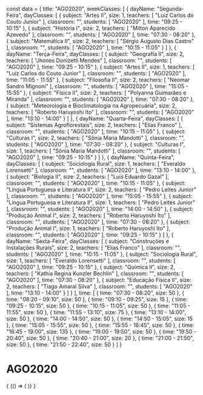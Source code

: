 const data = {
  title: "AGO2020",
  weekClasses: [
    {
      dayName: "Segunda-Feira",
      dayClasses: [
        {
          subject: "Artes II",
          size: 1,
          teachers: [
            "Luiz Carlos do Couto Junior"
          ],
          classroom: "",
          students: [
            "AGO2020"
          ],
          time: "09:25 - 10:15"
        },
        {
          subject: "História I",
          size: 2,
          teachers: [
            "Milton Aparecido Azevedo"
          ],
          classroom: "",
          students: [
            "AGO2020"
          ],
          time: "07:30 - 08:20"
        },
        {
          subject: "Matemática II",
          size: 2,
          teachers: [
            "Sérgio Augusto Dias Castro"
          ],
          classroom: "",
          students: [
            "AGO2020"
          ],
          time: "10:15 - 11:05"
        }
      ]
    },
    {
      dayName: "Terça-Feira",
      dayClasses: [
        {
          subject: "Geografia II",
          size: 2,
          teachers: [
            "Jhones Donizetti Mendes"
          ],
          classroom: "",
          students: [
            "AGO2020"
          ],
          time: "09:25 - 10:15"
        },
        {
          subject: "Artes II",
          size: 1,
          teachers: [
            "Luiz Carlos do Couto Junior"
          ],
          classroom: "",
          students: [
            "AGO2020"
          ],
          time: "11:05 - 11:55"
        },
        {
          subject: "Filosofia II",
          size: 2,
          teachers: [
            "Neomar Sandro Mignoni"
          ],
          classroom: "",
          students: [
            "AGO2020"
          ],
          time: "15:05 - 15:55"
        },
        {
          subject: "Física II",
          size: 2,
          teachers: [
            "Polyanna Guimarães e Miranda"
          ],
          classroom: "",
          students: [
            "AGO2020"
          ],
          time: "07:30 - 08:20"
        },
        {
          subject: "Meteorologia e Bioclimatologia na Agropecuária",
          size: 2,
          teachers: [
            "Roberto Haruyoshi Ito"
          ],
          classroom: "",
          students: [
            "AGO2020"
          ],
          time: "13:10 - 14:00"
        }
      ]
    },
    {
      dayName: "Quarta-Feira",
      dayClasses: [
        {
          subject: "Sistemas Agroflorestais",
          size: 2,
          teachers: [
            "Elias Franco"
          ],
          classroom: "",
          students: [
            "AGO2020"
          ],
          time: "10:15 - 11:05"
        },
        {
          subject: "Culturas I",
          size: 2,
          teachers: [
            "Sônia Maria Mandotti"
          ],
          classroom: "",
          students: [
            "AGO2020"
          ],
          time: "07:30 - 08:20"
        },
        {
          subject: "Culturas I",
          size: 1,
          teachers: [
            "Sônia Maria Mandotti"
          ],
          classroom: "",
          students: [
            "AGO2020"
          ],
          time: "09:25 - 10:15"
        }
      ]
    },
    {
      dayName: "Quinta-Feira",
      dayClasses: [
        {
          subject: "Sociologia Rural",
          size: 1,
          teachers: [
            "Everaldo Lorensetti"
          ],
          classroom: "",
          students: [
            "AGO2020"
          ],
          time: "13:10 - 14:00"
        },
        {
          subject: "Biologia II",
          size: 2,
          teachers: [
            "Luis Eduardo Gazal"
          ],
          classroom: "",
          students: [
            "AGO2020"
          ],
          time: "10:15 - 11:05"
        },
        {
          subject: "Língua Portuguesa e Literatura II",
          size: 2,
          teachers: [
            "Pedro Leites Junior"
          ],
          classroom: "",
          students: [
            "AGO2020"
          ],
          time: "15:05 - 15:55"
        },
        {
          subject: "Língua Portuguesa e Literatura II",
          size: 1,
          teachers: [
            "Pedro Leites Junior"
          ],
          classroom: "",
          students: [
            "AGO2020"
          ],
          time: "14:00 - 14:50"
        },
        {
          subject: "Produção Animal I",
          size: 2,
          teachers: [
            "Roberto Haruyoshi Ito"
          ],
          classroom: "",
          students: [
            "AGO2020"
          ],
          time: "07:30 - 08:20"
        },
        {
          subject: "Produção Animal I",
          size: 1,
          teachers: [
            "Roberto Haruyoshi Ito"
          ],
          classroom: "",
          students: [
            "AGO2020"
          ],
          time: "09:25 - 10:15"
        }
      ]
    },
    {
      dayName: "Sexta-Feira",
      dayClasses: [
        {
          subject: "Construções e Instalações Rurais",
          size: 2,
          teachers: [
            "Elias Franco"
          ],
          classroom: "",
          students: [
            "AGO2020"
          ],
          time: "10:15 - 11:05"
        },
        {
          subject: "Sociologia Rural",
          size: 1,
          teachers: [
            "Everaldo Lorensetti"
          ],
          classroom: "",
          students: [
            "AGO2020"
          ],
          time: "09:25 - 10:15"
        },
        {
          subject: "Química II",
          size: 2,
          teachers: [
            "Kathia Regina Kunzler Bechlin"
          ],
          classroom: "",
          students: [
            "AGO2020"
          ],
          time: "07:30 - 08:20"
        },
        {
          subject: "Educação Física II",
          size: 2,
          teachers: [
            "Tiago Amaral Silva"
          ],
          classroom: "",
          students: [
            "AGO2020"
          ],
          time: "13:10 - 14:00"
        }
      ]
    }
  ],
  time: [
    {
      time: "07:30 - 08:20",
      size: 50
    },
    {
      time: "08:20 - 09:10",
      size: 50
    },
    {
      time: "09:10 - 09:25",
      size: 15
    },
    {
      time: "09:25 - 10:15",
      size: 50
    },
    {
      time: "10:15 - 11:05",
      size: 50
    },
    {
      time: "11:05 - 11:55",
      size: 50
    },
    {
      time: "11:55 - 13:10",
      size: 75
    },
    {
      time: "13:10 - 14:00",
      size: 50
    },
    {
      time: "14:00 - 14:50",
      size: 50
    },
    {
      time: "14:50 - 15:05",
      size: 15
    },
    {
      time: "15:05 - 15:55",
      size: 50
    },
    {
      time: "15:55 - 16:45",
      size: 50
    },
    {
      time: "16:45 - 19:00",
      size: 135
    },
    {
      time: "19:00 - 19:50",
      size: 50
    },
    {
      time: "19:50 - 20:40",
      size: 50
    },
    {
      time: "20:40 - 21:00",
      size: 20
    },
    {
      time: "21:00 - 21:50",
      size: 50
    },
    {
      time: "21:50 - 22:40",
      size: 50
    }
  ]
}

# AGO2020

<div>
  {
    <BrowserOnly>
      {() => (
        <Grid
          title={data.title}
          weekClasses={data.weekClasses}
          time={data.time}
        />
      )}
    </BrowserOnly>
  }
</div>
